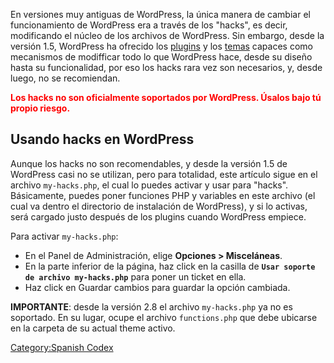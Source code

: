 En versiones muy antiguas de WordPress, la única manera de cambiar el funcionamiento de WordPress era a través de los "hacks", es decir, modificando el núcleo de los archivos de WordPress. Sin embargo, desde la versión 1.5, WordPress ha ofrecido los [[Plugins|plugins]] y los [[es:Using_Themes|temas]] capaces como mecanismos de modifficar todo lo que WordPress hace, desde su diseño hasta su funcionalidad, por eso los hacks rara vez son necesarios, y, desde luego, no se recomiendan.

<span style="color:red"><b>Los hacks no son oficialmente soportados por WordPress.  Úsalos bajo tú propio riesgo.</b></span>

==Usando hacks en WordPress==
Aunque los hacks no son recomendables, y desde la versión 1.5 de WordPress casi no se utilizan, pero para totalidad, este artículo sigue en el archivo <tt>my-hacks.php</tt>, el cual lo puedes activar y usar para "hacks".  Básicamente, puedes poner funciones PHP y variables en este archivo (el cual va dentro el directorio de instalación de WordPress), y si lo activas, será cargado justo después de los plugins cuando WordPress empiece. 

Para activar <tt>my-hacks.php</tt>:
* En el Panel de Administración, elige '''Opciones > Misceláneas'''. 
* En la parte inferior de la página, haz click en la casilla de '''<tt>Usar soporte de archivo my-hacks.php</tt>''' para poner un ticket en ella.
* Haz click en Guardar cambios para guardar la opción cambiada.

'''IMPORTANTE''': desde la versión 2.8 el archivo <code>my-hacks.php</code> ya no es soportado. En su lugar, ocupe el archivo <code>functions.php</code> que debe ubicarse en la carpeta de su actual theme activo.

[[Category:Spanish Codex]]